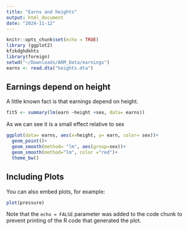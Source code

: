 ```yaml
---
title: "Earns and heights"
output: html_document
date: "2024-11-12"
---
```


```r
knitr::opts_chunk$set(echo = TRUE)
library (ggplot2)
kfzkdghdkhts
library(foreign)
setwd("~/Downloads/ARM_Data/earnings")
earns <- read.dta("heights.dta")
```

## Earnings depend on height

A little known fact is that earnings depend on height.

```r
fit5 <- summary(lm(earn ~height +sex, data= earns))
```
As we can see it is a small effect relative to sex


```r
ggplot(data= earns, aes(x=height, y= earn, color= sex))+
  geom_point()+
  geom_smooth(method= "lm", aes(group=sex))+
  geom_smooth(method="lm", color ="red")+ 
  theme_bw()
```

## Including Plots

You can also embed plots, for example:

```r
plot(pressure)
```

Note that the `echo = FALSE` parameter was added to the code chunk to prevent printing of the R code that generated the plot.
